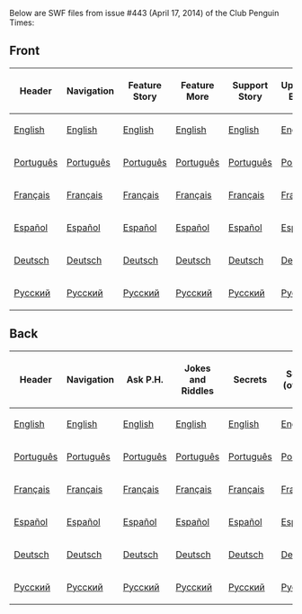 Below are SWF files from issue #443 (April 17, 2014) of the Club Penguin Times:

==Front==
<center>
{|class="wikitable" border="1"
!Header
!Navigation
!Feature Story
!Feature More
!Support Story
!Upcoming Events
!News Flash
!Ask P.H.
!Dividers
|-
|[[Media:ENNews443HeaderFront.swf|English]]||[[Media:ENNews443NavigationFront.swf|English]]||[[Media:ENNews443FeatureStory.swf|English]]||[[Media:ENNews443FeatureMore.swf|English]]||[[Media:ENNews443SupportStory.swf|English]]||[[Media:ENNews443UpcomingEvents.swf|English]]||[[Media:ENNews443NewsFlash.swf|English]]||[[Media:ENNews443AskAuntArctic.swf|English]]||[[Media:ENNews443Dividers.swf|English]]
|-
|[[Media:PTNews443HeaderFront.swf|Português]]||[[Media:PTNews443NavigationFront.swf|Português]]||[[Media:PTNews443FeatureStory.swf|Português]]||[[Media:PTNews443FeatureMore.swf|Português]]||[[Media:PTNews443SupportStory.swf|Português]]||[[Media:PTNews443UpcomingEvents.swf|Português]]||[[Media:PTNews443NewsFlash.swf|Português]]||[[Media:PTNews443AskAuntArctic.swf|Português]]||[[Media:PTNews443Dividers.swf|Português]]
|-
|[[Media:FRNews443HeaderFront.swf|Français]]||[[Media:FRNews443NavigationFront.swf|Français]]||[[Media:FRNews443FeatureStory.swf|Français]]||[[Media:FRNews443FeatureMore.swf|Français]]||[[Media:FRNews443SupportStory.swf|Français]]||[[Media:FRNews443UpcomingEvents.swf|Français]]||[[Media:FRNews443NewsFlash.swf|Français]]||[[Media:FRNews443AskAuntArctic.swf|Français]]||[[Media:FRNews443Dividers.swf|Français]]
|-
|[[Media:ESNews443HeaderFront.swf|Español]]||[[Media:ESNews443NavigationFront.swf|Español]]||[[Media:ESNews443FeatureStory.swf|Español]]||[[Media:ESNews443FeatureMore.swf|Español]]||[[Media:ESNews443SupportStory.swf|Español]]||[[Media:ESNews443UpcomingEvents.swf|Español]]||[[Media:ESNews443NewsFlash.swf|Español]]||[[Media:ESNews443AskAuntArctic.swf|Español]]||[[Media:ESNews443Dividers.swf|Español]]
|-
|[[Media:DENews443HeaderFront.swf|Deutsch]]||[[Media:DENews443NavigationFront.swf|Deutsch]]||[[Media:DENews443FeatureStory.swf|Deutsch]]||[[Media:DENews443FeatureMore.swf|Deutsch]]||[[Media:DENews443SupportStory.swf|Deutsch]]||[[Media:DENews443UpcomingEvents.swf|Deutsch]]||[[Media:DENews443NewsFlash.swf|Deutsch]]||[[Media:DENews443AskAuntArctic.swf|Deutsch]]||[[Media:DENews443Dividers.swf|Deutsch]]
|-
|[[Media:RUNews443HeaderFront.swf|Русский]]||[[Media:RUNews443NavigationFront.swf|Русский]]||[[Media:RUNews443FeatureStory.swf|Русский]]||[[Media:RUNews443FeatureMore.swf|Русский]]||[[Media:RUNews443SupportStory.swf|Русский]]||[[Media:RUNews443UpcomingEvents.swf|Русский]]||[[Media:RUNews443NewsFlash.swf|Русский]]||[[Media:RUNews443AskAuntArctic.swf|Русский]]||[[Media:RUNews443Dividers.swf|Русский]]
|}
</center>
==Back==
<center>
{|class="wikitable" border="1"
!Header
!Navigation
!Ask P.H.
!Jokes and Riddles
!Secrets
!Secrets (overlay)
!Dividers
!Submit Your Content
|-
|[[Media:ENNews443HeaderBack.swf|English]]||[[Media:ENNews443NavigationBack.swf|English]]||[[Media:ENNews443AskAuntArcticBack.swf|English]]||[[Media:ENNews443JokesAndRiddles.swf|English]]||[[Media:ENNews443Secrets.swf|English]]||[[Media:ENNews443SecretsOverlay.swf|English]]||[[Media:ENNews443DividersBack.swf|English]]||[[Media:ENNews443SubmitYourContent.swf|English]]
|-
|[[Media:PTNews443HeaderBack.swf|Português]]||[[Media:PTNews443NavigationBack.swf|Português]]||[[Media:PTNews443AskAuntArcticBack.swf|Português]]||[[Media:PTNews443JokesandRiddles.swf|Português]]||[[Media:PTNews443Secrets.swf|Português]]||[[Media:PTNews443SecretsOverlay.swf|Português]]||[[Media:PTNews443DividersBack.swf|Português]]||[[Media:PTNews443SubmitYourContent.swf|Português]]
|-
|[[Media:FRNews443HeaderBack.swf|Français]]||[[Media:FRNews443NavigationBack.swf|Français]]||[[Media:FRNews443AskAuntArcticBack.swf|Français]]||[[Media:FRNews443JokesandRiddles.swf|Français]]||[[Media:FRNews443Secrets.swf|Français]]||[[Media:FRNews443SecretsOverlay.swf|Français]]||[[Media:FRNews443DividersBack.swf|Français]]||[[Media:FRNews443SubmitYourContent.swf|Français]]
|-
|[[Media:ESNews443HeaderBack.swf|Español]]||[[Media:ESNews443NavigationBack.swf|Español]]||[[Media:ESNews443AskAuntArcticBack.swf|Español]]||[[Media:ESNews443JokesandRiddles.swf|Español]]||[[Media:ESNews443Secrets.swf|Español]]||[[Media:ESNews443SecretsOverlay.swf|Español]]||[[Media:ESNews443DividersBack.swf|Español]]||[[Media:ESNews443SubmitYourContent.swf|Español]]
|-
|[[Media:DENews443HeaderBack.swf|Deutsch]]||[[Media:DENews443NavigationBack.swf|Deutsch]]||[[Media:DENews443AskAuntArcticBack.swf|Deutsch]]||[[Media:DENews443JokesandRiddles.swf|Deutsch]]||[[Media:DENews443Secrets.swf|Deutsch]]||[[Media:DENews443SecretsOverlay.swf|Deutsch]]||[[Media:DENews443DividersBack.swf|Deutsch]]||[[Media:DENews443SubmitYourContent.swf|Deutsch]]
|-
|[[Media:RUNews443HeaderBack.swf|Русский]]||[[Media:RUNews443NavigationBack.swf|Русский]]||[[Media:RUNews443AskAuntArcticBack.swf|Русский]]||[[Media:RUNews443JokesandRiddles.swf|Русский]]||[[Media:RUNews443Secrets.swf|Русский]]||[[Media:RUNews443SecretsOverlay.swf|Русский]]||[[Media:RUNews443DividersBack.swf|Русский]]||[[Media:RUNews443SubmitYourContent.swf|Русский]]
|}
</center>
